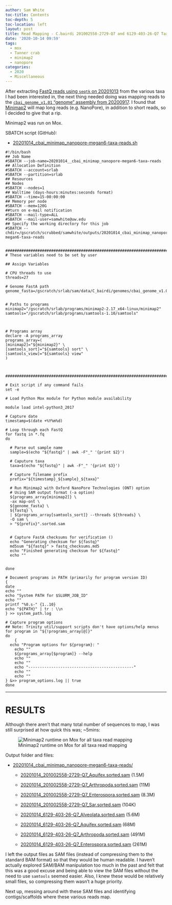 ```yaml
---
author: Sam White
toc-title: Contents
toc-depth: 5
toc-location: left
layout: post
title: Read Mapping - C.bairdi 201002558-2729-Q7 and 6129-403-26-Q7 Taxa-Specific NanoPore Reads to cbai_genome_v1.01.fasta Using Minimap2 on Mox
date: '2020-10-14 09:59'
tags:
  - mox
  - Tanner crab
  - minimap2
  - nanopore
categories:
  - 2020
  - Miscellaneous
---
```

After extracting [FastQ reads using `seqtk` on 20201013](https://robertslab.github.io/sams-notebook/posts/2020/2020-10-13-Data-Wrangling-C.bairdi-NanoPore-Reads-Extractions-With-Seqtk-on-Mephisto/) from the various taxa I had been interested in, the next thing needed doing was mapping reads to the [`cbai_genome_v1.01` "genome" assembly from 20200917](https://robertslab.github.io/sams-notebook/2020/09/17/Genome-Assembly-C.bairdi-cbai_v1.0-Using-All-NanoPore-Data-With-Flye-on-Mox/). I found that [Minimap2](https://github.com/lh3/minimap2) will map long reads (e.g. NanoPore), in addition to short reads, so I decided to give that a rip.

Minimap2 was run on Mox.

SBATCH script (GitHub):

- [20201014_cbai_minimap_nanopore-megan6-taxa-reads.sh](https://github.com/RobertsLab/sams-notebook/blob/master/sbatch_scripts/20201014_cbai_minimap_nanopore-megan6-taxa-reads.sh)

```shell
#!/bin/bash
## Job Name
#SBATCH --job-name=20201014__cbai_minimap_nanopore-megan6-taxa-reads
## Allocation Definition
#SBATCH --account=srlab
#SBATCH --partition=srlab
## Resources
## Nodes
#SBATCH --nodes=1
## Walltime (days-hours:minutes:seconds format)
#SBATCH --time=15-00:00:00
## Memory per node
#SBATCH --mem=120G
##turn on e-mail notification
#SBATCH --mail-type=ALL
#SBATCH --mail-user=samwhite@uw.edu
## Specify the working directory for this job
#SBATCH --chdir=/gscratch/scrubbed/samwhite/outputs/20201014_cbai_minimap_nanopore-megan6-taxa-reads


###################################################################################
# These variables need to be set by user

## Assign Variables

# CPU threads to use
threads=27

# Genome FastA path
genome_fasta=/gscratch/srlab/sam/data/C_bairdi/genomes/cbai_genome_v1.01.fasta


# Paths to programs
minimap2="/gscratch/srlab/programs/minimap2-2.17_x64-linux/minimap2"
samtools="/gscratch/srlab/programs/samtools-1.10/samtools"



# Programs array
declare -A programs_array
programs_array=(
[minimap2]="${minimap2}" \
[samtools_sort]="${samtools} sort" \
[samtools_view]="${samtools} view"
)



###################################################################################

# Exit script if any command fails
set -e

# Load Python Mox module for Python module availability

module load intel-python3_2017

# Capture date
timestamp=$(date +%Y%m%d)

# Loop through each FastQ
for fastq in *.fq
do

  # Parse out sample name
  sample=$(echo "${fastq}" | awk -F"_" '{print $2}')

  # Caputure taxa
  taxa=$(echo "${fastq}" | awk -F"_" '{print $3}')

  # Capture filename prefix
  prefix="${timestamp}_${sample}_${taxa}"

  # Run Minimap2 with Oxford NanoPore Technologies (ONT) option
  # Using SAM output format (-a option)
  ${programs_array[minimap2]} \
  -ax map-ont \
  ${genome_fasta} \
  ${fastq} \
  | ${programs_array[samtools_sort]} --threads ${threads} \
  -O sam \
  > "${prefix}".sorted.sam


  # Capture FastA checksums for verification ()
  echo "Generating checksum for ${fastq}"
  md5sum "${fastq}" > fastq_checksums.md5
  echo "Finished generating checksum for ${fastq}"
  echo ""


done

# Document programs in PATH (primarily for program version ID)
{
date
echo ""
echo "System PATH for $SLURM_JOB_ID"
echo ""
printf "%0.s-" {1..10}
echo "${PATH}" | tr : \\n
} >> system_path.log

# Capture program options
## Note: Trinity util/support scripts don't have options/help menus
for program in "${!programs_array[@]}"
do
	{
  echo "Program options for ${program}: "
	echo ""
	${programs_array[$program]} --help
	echo ""
	echo ""
	echo "----------------------------------------------"
	echo ""
	echo ""
} &>> program_options.log || true
done
```


---

# RESULTS

Although there aren't that many total number of sequences to map, I was still surprised at how quick this was; ~5mins:

![Minimap2 runtime on Mox for all taxa read mapping](https://github.com/RobertsLab/sams-notebook/blob/master/images/screencaps/20201014_cbai_minimap_nanopore-megan6-taxa-reads_runtime.png?raw=true)

Output folder and files:

- [20201014_cbai_minimap_nanopore-megan6-taxa-reads/](https://gannet.fish.washington.edu/Atumefaciens/20201014_cbai_minimap_nanopore-megan6-taxa-reads/)

  - [20201014_201002558-2729-Q7_Aquifex.sorted.sam](https://gannet.fish.washington.edu/Atumefaciens/20201014_cbai_minimap_nanopore-megan6-taxa-reads/20201014_201002558-2729-Q7_Aquifex.sorted.sam) (1.5M)

  - [20201014_201002558-2729-Q7_Arthropoda.sorted.sam](https://gannet.fish.washington.edu/Atumefaciens/20201014_cbai_minimap_nanopore-megan6-taxa-reads/20201014_201002558-2729-Q7_Arthropoda.sorted.sam) (11M)

  - [20201014_201002558-2729-Q7_Enterospora.sorted.sam](https://gannet.fish.washington.edu/Atumefaciens/20201014_cbai_minimap_nanopore-megan6-taxa-reads/20201014_201002558-2729-Q7_Enterospora.sorted.sam) (8.3M)

  - [20201014_201002558-2729-Q7_Sar.sorted.sam](https://gannet.fish.washington.edu/Atumefaciens/20201014_cbai_minimap_nanopore-megan6-taxa-reads/20201014_201002558-2729-Q7_Sar.sorted.sam) (104K)

  - [20201014_6129-403-26-Q7_Alveolata.sorted.sam](https://gannet.fish.washington.edu/Atumefaciens/20201014_cbai_minimap_nanopore-megan6-taxa-reads/20201014_6129-403-26-Q7_Alveolata.sorted.sam) (5.6M)

  - [20201014_6129-403-26-Q7_Aquifex.sorted.sam](https://gannet.fish.washington.edu/Atumefaciens/20201014_cbai_minimap_nanopore-megan6-taxa-reads/20201014_6129-403-26-Q7_Aquifex.sorted.sam) (68M)

  - [20201014_6129-403-26-Q7_Arthropoda.sorted.sam](https://gannet.fish.washington.edu/Atumefaciens/20201014_cbai_minimap_nanopore-megan6-taxa-reads/20201014_6129-403-26-Q7_Arthropoda.sorted.sam) (491M)

  - [20201014_6129-403-26-Q7_Enterospora.sorted.sam](https://gannet.fish.washington.edu/Atumefaciens/20201014_cbai_minimap_nanopore-megan6-taxa-reads/20201014_6129-403-26-Q7_Enterospora.sorted.sam) (261M)

I left the output files as SAM files (instead of compressing them to the standard BAM format) so that they would be human readable. I haven't actually explored SAM/BAM manipulation too much in the past and felt that this was a good excuse and being able to view the SAM files without the need to use `samtools` seemed easier. Also, I knew these would be relatively small files, so compressing them wasn't a huge priority.

Next up, messing around with these SAM files and identifying contigs/scaffolds where these various reads map.
